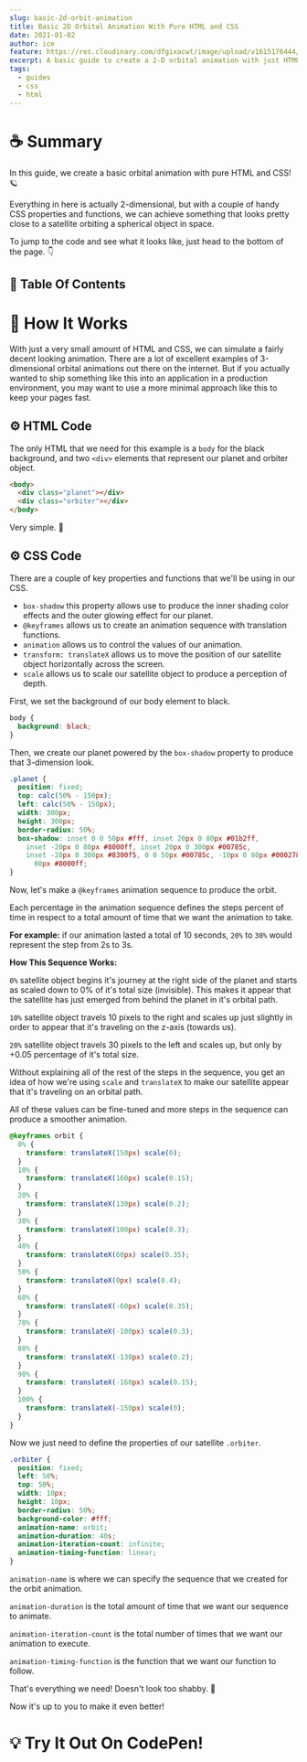 ```yaml
---
slug: basic-2d-orbit-animation
title: Basic 2D Orbital Animation With Pure HTML and CSS
date: 2021-01-02
author: ice
feature: https://res.cloudinary.com/dfgixacwt/image/upload/v1615176444/articles/advanced-css-animation/2d-orbital_fjnw2w.jpg
excerpt: A basic guide to create a 2-D orbital animation with just HTML & CSS. 🤓
tags:
  - guides
  - css
  - html
---
```


# ☕️ Summary

In this guide, we create a basic orbital animation with pure HTML and CSS! 🪐

Everything in here is actually 2-dimensional, but with a couple of handy CSS properties and functions, we can achieve something that looks pretty close to a satellite orbiting a spherical object in space.

To jump to the code and see what it looks like, just head to the bottom of the page. 👇

## 📝 Table Of Contents

# 🔬 How It Works

With just a very small amount of HTML and CSS, we can simulate a fairly decent looking animation. There are a lot of excellent examples of 3-dimensional orbital animations out there on the internet. But if you actually wanted to ship something like this into an application in a production environment, you may want to use a more minimal approach like this to keep your pages fast.

## ⚙️ HTML Code

The only HTML that we need for this example is a `body` for the black background, and two `<div>` elements that represent our planet and orbiter object.

```html
<body>
  <div class="planet"></div>
  <div class="orbiter"></div>
</body>
```

Very simple. 🙂

## ⚙️ CSS Code

There are a couple of key properties and functions that we'll be using in our CSS.

- `box-shadow` this property allows use to produce the inner shading color effects and the outer glowing effect for our planet.
- `@keyframes` allows us to create an animation sequence with translation functions.
- `animation` allows us to control the values of our animation.
- `transform: translateX` allows us to move the position of our satellite object horizontally across the screen.
- `scale` allows us to scale our satellite object to produce a perception of depth.

First, we set the background of our body element to black.

```css
body {
  background: black;
}
```

Then, we create our planet powered by the `box-shadow` property to produce that 3-dimension look.

```css
.planet {
  position: fixed;
  top: calc(50% - 150px);
  left: calc(50% - 150px);
  width: 300px;
  height: 300px;
  border-radius: 50%;
  box-shadow: inset 0 0 50px #fff, inset 20px 0 80px #01b2ff,
    inset -20px 0 80px #8000ff, inset 20px 0 300px #00785c,
    inset -20px 0 300px #8300f5, 0 0 50px #00785c, -10px 0 80px #000278, 10px 0
      80px #8000ff;
}
```

Now, let's make a `@keyframes` animation sequence to produce the orbit.

Each percentage in the animation sequence defines the steps percent of time in respect to a total amount of time that we want the animation to take.

**For example:** if our animation lasted a total of 10 seconds, `20%` to `30%` would represent the step from 2s to 3s.

**How This Sequence Works:**

`0%` satellite object begins it's journey at the right side of the planet and starts as scaled down to 0% of it's total size (invisible). This makes it appear that the satellite has just emerged from behind the planet in it's orbital path.

`10%` satellite object travels 10 pixels to the right and scales up just slightly in order to appear that it's traveling on the z-axis (towards us).

`20%` satellite object travels 30 pixels to the left and scales up, but only by +0.05 percentage of it's total size.

Without explaining all of the rest of the steps in the sequence, you get an idea of how we're using `scale` and `translateX` to make our satellite appear that it's traveling on an orbital path.

All of these values can be fine-tuned and more steps in the sequence can produce a smoother animation.

```css
@keyframes orbit {
  0% {
    transform: translateX(150px) scale(0);
  }
  10% {
    transform: translateX(160px) scale(0.15);
  }
  20% {
    transform: translateX(130px) scale(0.2);
  }
  30% {
    transform: translateX(100px) scale(0.3);
  }
  40% {
    transform: translateX(60px) scale(0.35);
  }
  50% {
    transform: translateX(0px) scale(0.4);
  }
  60% {
    transform: translateX(-60px) scale(0.35);
  }
  70% {
    transform: translateX(-100px) scale(0.3);
  }
  80% {
    transform: translateX(-130px) scale(0.2);
  }
  90% {
    transform: translateX(-160px) scale(0.15);
  }
  100% {
    transform: translateX(-150px) scale(0);
  }
}
```

Now we just need to define the properties of our satellite `.orbiter`.

```css
.orbiter {
  position: fixed;
  left: 50%;
  top: 50%;
  width: 10px;
  height: 10px;
  border-radius: 50%;
  background-color: #fff;
  animation-name: orbit;
  animation-duration: 40s;
  animation-iteration-count: infinite;
  animation-timing-function: linear;
}
```

`animation-name` is where we can specify the sequence that we created for the orbit animation.

`animation-duration` is the total amount of time that we want our sequence to animate.

`animation-iteration-count` is the total number of times that we want our animation to execute.

`animation-timing-function` is the function that we want our function to follow.

That's everything we need! Doesn't look too shabby. 🎉

Now it's up to you to make it even better!

# 💡 Try It Out On CodePen!


<div style={{ marginTop: "1.5rem" }}>
  <CodePen hash="PoGRorp" user="ahoward2" height={500} />
</div>
